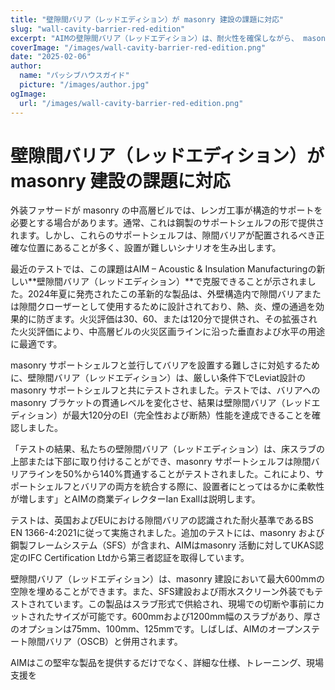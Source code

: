 ```yaml
---
title: "壁隙間バリア（レッドエディション）が masonry 建設の課題に対応"
slug: "wall-cavity-barrier-red-edition"
excerpt: "AIMの壁隙間バリア（レッドエディション）は、耐火性を確保しながら、 masonry サポートシェルフと統合することで設置の課題を克服します。"
coverImage: "/images/wall-cavity-barrier-red-edition.png"
date: "2025-02-06"
author:
  name: "パッシブハウスガイド"
  picture: "/images/author.jpg"
ogImage:
  url: "/images/wall-cavity-barrier-red-edition.png"
---
```


# 壁隙間バリア（レッドエディション）が masonry 建設の課題に対応

外装ファサードが masonry の中高層ビルでは、レンガ工事が構造的サポートを必要とする場合があります。通常、これは鋼製のサポートシェルフの形で提供されます。しかし、これらのサポートシェルフは、隙間バリアが配置されるべき正確な位置にあることが多く、設置が難しいシナリオを生み出します。

最近のテストでは、この課題はAIM – Acoustic & Insulation Manufacturingの新しい**壁隙間バリア（レッドエディション）**で克服できることが示されました。2024年夏に発売されたこの革新的な製品は、外壁構造内で隙間バリアまたは隙間クローザーとして使用するために設計されており、熱、炎、煙の通過を効果的に防ぎます。火災評価は30、60、または120分で提供され、その拡張された火災評価により、中高層ビルの火災区画ラインに沿った垂直および水平の用途に最適です。

masonry サポートシェルフと並行してバリアを設置する難しさに対処するために、壁隙間バリア（レッドエディション）は、厳しい条件下でLeviat設計の masonry サポートシェルフと共にテストされました。テストでは、バリアへの masonry ブラケットの貫通レベルを変化させ、結果は壁隙間バリア（レッドエディション）が最大120分のEI（完全性および断熱）性能を達成できることを確認しました。

「テストの結果、私たちの壁隙間バリア（レッドエディション）は、床スラブの上部または下部に取り付けることができ、masonry サポートシェルフは隙間バリアラインを50%から140%貫通することがテストされました。これにより、サポートシェルフとバリアの両方を統合する際に、設置者にとってはるかに柔軟性が増します」とAIMの商業ディレクターIan Exallは説明します。

テストは、英国およびEUにおける隙間バリアの認識された耐火基準であるBS EN 1366-4:2021に従って実施されました。追加のテストには、masonry および鋼製フレームシステム（SFS）が含まれ、AIMはmasonry 活動に対してUKAS認定のIFC Certification Ltdから第三者認証を取得しています。

壁隙間バリア（レッドエディション）は、masonry 建設において最大600mmの空隙を埋めることができます。また、SFS建設および雨水スクリーン外装でもテストされています。この製品はスラブ形式で供給され、現場での切断や事前にカットされたサイズが可能です。600mmおよび1200mm幅のスラブがあり、厚さのオプションは75mm、100mm、125mmです。しばしば、AIMのオープンステート隙間バリア（OSCB）と併用されます。

AIMはこの堅牢な製品を提供するだけでなく、詳細な仕様、トレーニング、現場支援を